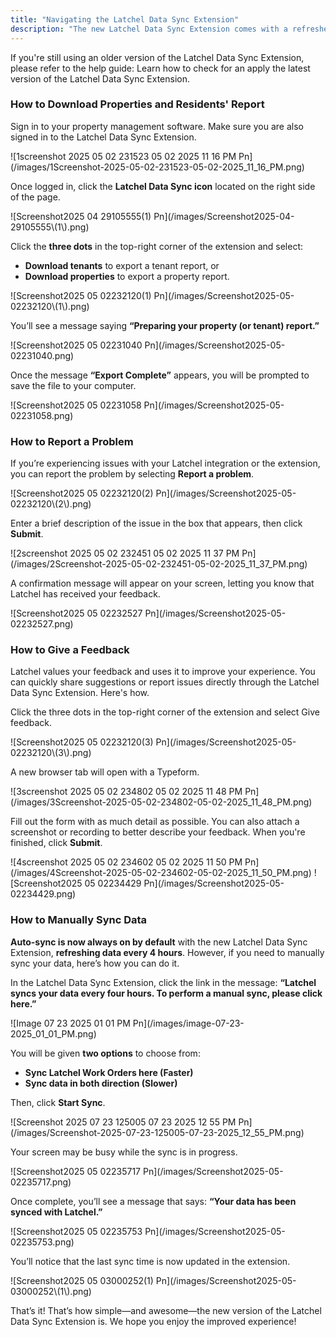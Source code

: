 ```yaml
---
title: "Navigating the Latchel Data Sync Extension"
description: "The new Latchel Data Sync Extension comes with a refreshed design and simplified features to make syncing with AppFolio easier than ever. This guide will help you get familiar with the updated interface, understand where key features are located, and show you how to navigate the extension with confidence."
---
```


<Danger>
  If you're still using an older version of the Latchel Data Sync Extension, please refer to the help guide:

  <Card title="Updating the Latchel Data Sync Extension" icon="plug-circle-check" iconType="duotone" href="/s/topic/0TO5e000000h9wqGAA/Updating-the-Latchel-Data-Sync-Extension">
    Learn how to check for an apply the latest version of the Latchel Data Sync Extension.
  </Card>
</Danger>

### **How to Download Properties and Residents' Report**

Sign in to your property management software. Make sure you are also signed in to the Latchel Data Sync Extension.

<Frame>
  ![1screenshot 2025 05 02 231523 05 02 2025 11 16 PM Pn](/images/1Screenshot-2025-05-02-231523-05-02-2025_11_16_PM.png)
</Frame>

Once logged in, click the **Latchel Data Sync icon** located on the right side of the page.

<Frame>
  ![Screenshot2025 04 29105555(1) Pn](/images/Screenshot2025-04-29105555\(1\).png)
</Frame>

Click the **three dots** in the top-right corner of the extension and select:

- **Download tenants** to export a tenant report, or
- **Download properties** to export a property report.

<Frame>
  ![Screenshot2025 05 02232120(1) Pn](/images/Screenshot2025-05-02232120\(1\).png)
</Frame>

You’ll see a message saying **“Preparing your property (or tenant) report.”**

<Frame>
  ![Screenshot2025 05 02231040 Pn](/images/Screenshot2025-05-02231040.png)
</Frame>

Once the message **“Export Complete”** appears, you will be prompted to save the file to your computer.

<Frame>
  ![Screenshot2025 05 02231058 Pn](/images/Screenshot2025-05-02231058.png)
</Frame>

### **How to Report a Problem**

If you’re experiencing issues with your Latchel integration or the extension, you can report the problem by selecting **Report a problem**.

<Frame>
  ![Screenshot2025 05 02232120(2) Pn](/images/Screenshot2025-05-02232120\(2\).png)
</Frame>

Enter a brief description of the issue in the box that appears, then click **Submit**.

<Frame>
  ![2screenshot 2025 05 02 232451 05 02 2025 11 37 PM Pn](/images/2Screenshot-2025-05-02-232451-05-02-2025_11_37_PM.png)
</Frame>

A confirmation message will appear on your screen, letting you know that Latchel has received your feedback.

<Frame>
  ![Screenshot2025 05 02232527 Pn](/images/Screenshot2025-05-02232527.png)
</Frame>

### **How to Give a Feedback**

Latchel values your feedback and uses it to improve your experience. You can quickly share suggestions or report issues directly through the Latchel Data Sync Extension. Here's how.

Click the three dots in the top-right corner of the extension and select Give feedback.

<Frame>
  ![Screenshot2025 05 02232120(3) Pn](/images/Screenshot2025-05-02232120\(3\).png)
</Frame>

A new browser tab will open with a Typeform.

<Frame>
  ![3screenshot 2025 05 02 234802 05 02 2025 11 48 PM Pn](/images/3Screenshot-2025-05-02-234802-05-02-2025_11_48_PM.png)
</Frame>

Fill out the form with as much detail as possible. You can also attach a screenshot or recording to better describe your feedback. When you're finished, click **Submit**.

<Frame>
  ![4screenshot 2025 05 02 234602 05 02 2025 11 50 PM Pn](/images/4Screenshot-2025-05-02-234602-05-02-2025_11_50_PM.png)
</Frame>

<Frame>
  ![Screenshot2025 05 02234429 Pn](/images/Screenshot2025-05-02234429.png)
</Frame>

### **How to Manually Sync Data**

**Auto-sync is now always on by default** with the new Latchel Data Sync Extension, **refreshing data every 4 hours**. However, if you need to manually sync your data, here’s how you can do it.

In the Latchel Data Sync Extension, click the link in the message: **“Latchel syncs your data every four hours. To perform a manual sync, please click here.”**

<Frame>
  ![Image 07 23 2025 01 01 PM Pn](/images/image-07-23-2025_01_01_PM.png)
</Frame>

You will be given **two options** to choose from:

- **Sync Latchel Work Orders here (Faster)**
- **Sync data in both direction (Slower)**

Then, click **Start Sync**.

<Frame>
  ![Screenshot 2025 07 23 125005 07 23 2025 12 55 PM Pn](/images/Screenshot-2025-07-23-125005-07-23-2025_12_55_PM.png)
</Frame>

Your screen may be busy while the sync is in progress.

<Frame>
  ![Screenshot2025 05 02235717 Pn](/images/Screenshot2025-05-02235717.png)
</Frame>

Once complete, you’ll see a message that says: **“Your data has been synced with Latchel.”**

<Frame>
  ![Screenshot2025 05 02235753 Pn](/images/Screenshot2025-05-02235753.png)
</Frame>

You’ll notice that the last sync time is now updated in the extension.

<Frame>
  ![Screenshot2025 05 03000252(1) Pn](/images/Screenshot2025-05-03000252\(1\).png)
</Frame>

That’s it\! That’s how simple—and awesome—the new version of the Latchel Data Sync Extension is. We hope you enjoy the improved experience\!